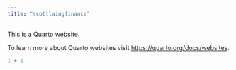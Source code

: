 ```yaml
---
title: "scottlaingfinance"
---
```


This is a Quarto website.

To learn more about Quarto websites visit <https://quarto.org/docs/websites>.

```r
1 + 1
```
